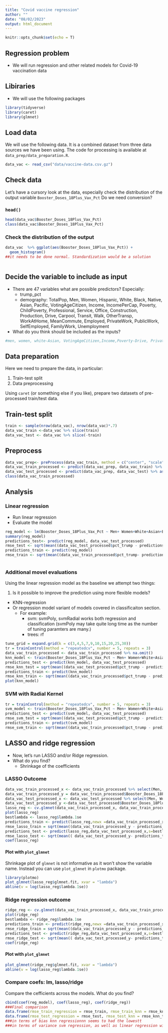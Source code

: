 ```yaml
---
title: "Covid vaccine regression"
author: ""
date: "08/02/2023"
output: html_document
---
```


```r
knitr::opts_chunk$set(echo = T)
```

## Regression problem

- We will run regression and other related models for Covid-19 vaccination data

## Libiraries

- We will use the following packages

```r
library(tidyverse)
library(caret)
library(glmnet)
```

## Load data

We will use the following data. It is a combined dataset from three data sources we have been using. The code for processing is available at `data_prep/data_preparation.R`.

```r
data_vac <- read_csv("data/vaccine-data.csv.gz") 
```


## Check data

Let's have a cursory look at the data, especially check the distribution of the output variable `Booster_Doses_18Plus_Vax_Pct` Do we need conversion?

### `head()`

```r
head(data_vac$Booster_Doses_18Plus_Vax_Pct)
class(data_vac$Booster_Doses_18Plus_Vax_Pct)
```

### Check the distribution of the output

```r
data_vac  %>% ggplot(aes(Booster_Doses_18Plus_Vax_Pct)) +
  geom_histogram()
##it needs to be done normal. Standardization would be a solution
```

```r

```


## Decide the variable to include as input

- There are 47 variables what are possible predictors? Especially:
  - trump_pct
  - demography: TotalPop, Men, Women, Hispanic, White, Black, Native, Asian, Pacific, VotingAgeCitizen, Income, IncomePerCap, Poverty, ChildPoverty, Professional, Service, Office, Construction, Production, Drive, Carpool, Transit, Walk, OtherTransp, WorkAtHome, MeanCommute, Employed, PrivateWork, PublicWork, SelfEmployed, FamilyWork, Unemployment
- What do you think should be included as the inputs?


```r
#men, women, white-Asian, VotingAgeCitizen,Income,Poverty-Drive, PrivateWork-Unemployment
```

## Data preparation

Here we need to prepare the data, in particular:

1. Train-test split
2. Data preprocessing

Using `caret` (or something else if you like), prepare two datasets of pre-processed train/test data.

## Train-test split

```r
train <- sample(nrow(data_vac), nrow(data_vac)*.7)
data_vac_train <-data_vac %>% slice(train)
data_vac_test <- data_vac %>% slice(-train)
```

## Preprocess

```r
data_vac_prep<- preProcess(data_vac_train, method = c("center", "scale"))
data_vac_train_processed <- predict(data_vac_prep, data_vac_train) %>% as.data.frame()
data_vac_test_processed <- predict(data_vac_prep, data_vac_test) %>% as.data.frame()
class(data_vac_train_processed)
```


## Analysis

### Linear regression

- Run linear regression 
- Evaluate the model

```r
reg_model <- lm(Booster_Doses_18Plus_Vax_Pct ~ Men+ Women+White+Asian+Black+Hispanic+Pacific+ VotingAgeCitizen + Income+ IncomePerCap+ Poverty+ ChildPoverty+ Professional+ Service+ Office+ Construction+ Production+Employed+ PrivateWork+ PublicWork+ SelfEmployed+ FamilyWork+ Unemployment +TotalPop+Drive+ Carpool+ Transit+ Walk+ OtherTransp+ WorkAtHome+ MeanCommute, data= data_vac_train_processed)
summary(reg_model)
predictions_test<- predict(reg_model, data_vac_test_processed)
rmse_test <- sqrt(mean((data_vac_test_processed$pct_trump - predictions_test)^2))
predictions_train <- predict(reg_model)
rmse_train <- sqrt(mean((data_vac_train_processed$pct_trump- predictions_train)^2))
```
```r

```

### Additional movel evaluations

Using the linear regression model as the baseline we attempt two things:

1. Is it possible to improve the prediction using more flexible models?
  - KNN-regression
  - Or regression model variant of models covered in classificaiton section. 
    - For example:
      - svm: svmPoly, svmRadial works both regression and classification (svmPoly may take quite long time as the number of tuning paramters are many.)
      - trees: rf
      


```r
tune_grid = expand.grid(k = c(3,4,5,7,9,10,15,20,25,30))
tr = trainControl(method = "repeatedcv", number = 5, repeats = 3)
data_vac_train_processed <- data_vac_train_processed %>% na.omit()
knn_model <- train(Booster_Doses_18Plus_Vax_Pct ~ Men+ Women+White+Asian+Black+Hispanic+Pacific+ VotingAgeCitizen + Income+ IncomePerCap+ Poverty+ ChildPoverty+ Professional+ Service+ Office+ Construction+ Production+Employed+ PrivateWork+ PublicWork+ SelfEmployed+ FamilyWork+ Unemployment +TotalPop+Drive+ Carpool+ Transit+ Walk+ OtherTransp+ WorkAtHome+ MeanCommute, data= data_vac_train_processed, method = "knn", trControl = tr, tuneGrid = tune_grid)
predictions_test <- predict(knn_model, data_vac_test_processed)
rmse_knn_test = sqrt(mean((data_vac_test_processed$pct_trump - predictions_test)^2))
predictions_train <- predict(knn_model)
rmse_knn_train <- sqrt(mean((data_vac_train_processed$pct_trump - predictions_train)^2))
plot(knn_model)

```

### SVM with Radial Kernel

```r
tr = trainControl(method = "repeatedcv", number = 5, repeats = 3)
svm_model <- train(Booster_Doses_18Plus_Vax_Pct ~ Men+ Women+White+Asian+Black+Hispanic+Pacific+ VotingAgeCitizen + Income+ IncomePerCap+ Poverty+ ChildPoverty+ Professional+ Service+ Office+ Construction+ Production+Employed+ PrivateWork+ PublicWork+ SelfEmployed+ FamilyWork+ Unemployment +TotalPop+Drive+ Carpool+ Transit+ Walk+ OtherTransp+ WorkAtHome+ MeanCommute, data= data_vac_train_processed, method="svmRadial", trainControl = tr)
predictions_test <- predict(svm_model, data_vac_test_processed)
rmse_svm_test = sqrt(mean((data_vac_test_processed$pct_trump - predictions_test)^2))
predictions_train <- predict(svm_model)
rmse_svm_train <- sqrt(mean((data_vac_train_processed$pct_trump - predictions_train)^2))
```


## LASSO and ridge regression

- Now, let's run LASSO and/or Ridge regression. 
- What do you find? 
  - Shrinkage of the coefficients

### LASSO Outcome

```r
data_vac_train_processed_x <- data_vac_train_processed %>% select(Men, Women,White,Asian,Black,Hispanic,Pacific,VotingAgeCitizen,Income,IncomePerCap, Poverty,ChildPoverty,Professional,Service,Office,Construction,Production,Employed,PrivateWork,PublicWork,SelfEmployed, FamilyWork, Unemployment,TotalPop,Drive, Carpool, Transit, Walk, OtherTransp,WorkAtHome, MeanCommute) %>% as.matrix()
data_vac_train_processed_y = data_vac_train_processed$Booster_Doses_18Plus_Vax_Pct
data_vac_test_processed_x <- data_vac_test_processed %>% select(Men, Women,White,Asian,Black,Hispanic,Pacific,VotingAgeCitizen,Income,IncomePerCap, Poverty,ChildPoverty,Professional,Service,Office,Construction,Production,Employed,PrivateWork,PublicWork,SelfEmployed, FamilyWork, Unemployment,TotalPop,Drive, Carpool, Transit, Walk, OtherTransp,WorkAtHome, MeanCommute) %>% as.matrix()
data_vac_test_processed_y <-data_vac_test_processed$Booster_Doses_18Plus_Vax_Pct
lasso_reg <- cv.glmnet(data_vac_train_processed_x, data_vac_train_processed_y, alpha = 1,  type.measure = "mse", family = "gaussian")
plot(lasso_reg)
bestlambda <- lasso_reg$lambda.1se
predictions_train <- predict(lasso_reg,newx =data_vac_train_processed_x, s =bestlambda)
rmse_lasso_train = sqrt(mean((data_vac_train_processed_y - predictions_train)^2))
predictions_test <- predict(lasso_reg,data_vac_test_processed_x,s=bestlambda )
rmse_lasso_test <- sqrt(mean(( data_vac_test_processed_y- predictions_test)^2))
coef(lasso_reg)
```

#### Plot with `plot_glmnet`

Shrinkage plot of `glmnet` is not informative as it won't show the variable name. Instead you can use `plot_glmnet` in `plotmo` package.

```r
library(plotmo)
plot_glmnet(lasso_reg$glmnet.fit, xvar = "lambda")
abline(v = log(lasso_reg$lambda.1se)) 
```



### Ridge regression outcome

```r
ridge_reg <- cv.glmnet(data_vac_train_processed_x, data_vac_train_processed_y, alpha = 0,  type.measure = "mse", family = "gaussian")
plot(ridge_reg)
bestlambda <- ridge_reg$lambda.1se
predictions_train <- predict(ridge_reg,newx =data_vac_train_processed_x, s =bestlambda)
rmse_ridge_train = sqrt(mean((data_vac_train_processed_y - predictions_train)^2))
predictions_test <- predict(ridge_reg,data_vac_test_processed_x,s=bestlambda )
rmse_ridge_test <- sqrt(mean(( data_vac_test_processed_y- predictions_test)^2))
coef(ridge_reg)

```

#### Plot with `plot_glmnet`

```r
plot_glmnet(ridge_reg$glmnet.fit, xvar = "lambda")
abline(v = log(lasso_reg$lambda.1se)) 
```

### Compare coefs: lm, lasso/ridge

Compare the cefficients across the models. What do you find?

```r
cbind(coef(reg_model), coef(lasso_reg), coef(ridge_reg)) 
###Final comparison
data.frame(rmse_train_regression = rmse_train, rmse_train_knn = rmse_knn_train, rmse_train_svm = rmse_svm_train, rmse_train_lasso = rmse_lasso_train, rmse_train_ridge = rmse_ridge_train)
data.frame(rmse_test_regression = rmse_test, rmse_test_knn = rmse_knn_test, rmse_test_svm = rmse_svm_test, rmse_test_lasso = rmse_lasso_test,rmse_test_ridge = rmse_ridge_test)
###in terms of bias knn regressionnn seems to had the lowestt 
###in terms of variance svm regression, as well as linear regression wins but by a narrowmarginn
```